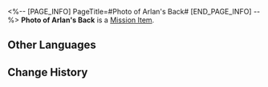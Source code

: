 <%-- [PAGE_INFO]
PageTitle=#Photo of Arlan's Back#
[END_PAGE_INFO] --%>
{{Item Infobox
|id          = 140138
|image       = Item Photo of Arlan's Back.png
|type        = Mission Item
|invCategory = Missions
|rarity      = 3
|effect      = 
|description = A photo of Arlan's back as he heads to the suspicious crystal on his own to investigate. The determination in his steps is obvious.
}}
{{Description|''"Brother is definitely a bear amongst horses! His figure is so cool!"''}}
'''Photo of Arlan's Back''' is a [[Mission Item]].

==Other Languages==
{{Other Languages
|en   = Photo of Arlan's Back
|zhs  = 阿兰背影的照片
|zht  = 阿蘭背影的照片
|ja   = アーランの後ろ姿の写真
|ko   = 아를란의 뒷모습 사진
|es   = Foto de Arlan de espaldas
|fr   = Photo d'Arlan de dos
|ru   = Фото спины Арлана
|th   = ภาพแผ่นหลังของ Arlan
|vi   = Ảnh Bóng Lưng Của Arlan
|de   = Foto von Arlans Rücken
|id   = Foto Punggung Arlan
|pt   = Foto das Costas de Arlan
}}

==Change History==
{{Change History|1.0}}
